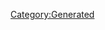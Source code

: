 {{Texts/Music
 |ID=15
 |MusicName=ユニバーサル・バニー
 |OfficialName=ユニバーサル・バニー
 |VocalName=シェリル・ノーム starring May'n
 |VocalNameLF=シェリル・ノーム starring May'n
 |Description=作品：劇場版マクロスF〜イツワリノウタヒメ〜<br/><br/>歌手：シェリル・ノーム starring May'n<br/><br/>作詞：しほり、PA-NON、Gabriela Robin<br/>作曲：菅野よう子
 |BuyURL=https://recochoku.jp/song/S20279291/single?ds=34296067
 |StoryDesc=マクロス・フロンティア船団を訪れたシェリル・ノーム。<br/><br/>絢爛豪華なライブステージに立つ彼女にフロンティア<br/>船団のファンは歓喜に包まれる。その会場には、偶然にも<br/>これから関わることとなるランカとアルトの姿もあった。<br/>シェリルの魅力たっぷりのステージが今、始まる！
 |StoryTitle=「グレイス、わたしはシェリルよ」
 |BannerId=0
 |AnmStoreURL=
}}
[[Category:Generated]]
